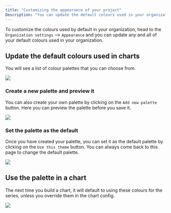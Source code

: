 ```yaml
---
title: "Customizing the appearance of your project"
Description: "You can update the default colours used in your organization's charts so that everything you build is on brand."
---
```


To customize the colours used by default in your organization, head to the `Organization settings` --> `Appearance` and you can update any and all of your default colours used in your organization.

## Update the default colours used in charts

You will see a list of colour palettes that you can choose from.

![](/images/guides/list-color-palettes.png)

### Create a new palette and preview it

You can also create your own palette by clicking on the `Add new palette` button. Here you can preview the palette before you save it.

![](/images/guides/create-new-palette.png)

### Set the palette as the default

Once you have created your palette, you can set it as the default palette by clicking on the `Use this theme` button.
You can always come back to this page to change the default palette.

![](/images/guides/use-theme.png)

## Use the palette in a chart

The next time you build a chart, it will default to using these colours for the series, unless you override them in the chart config.

![](/images/guides/use-color-palette-chart.png)